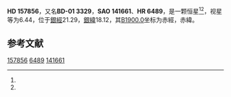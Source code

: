 {{Starbox begin
| name = HD 157856
}}
{{Starbox observe
| epoch = [[J2000.0|J2000.0]]
| constell = {{星座名待查}}<ref name=SIMBAD>{{cite web
 | url=http://simbad.u-strasbg.fr/simbad/sim-id?Ident=HR+6489
 | title=Pulsating variable Star
 | publisher=Centre de Données astronomiques de Strasbourg
 | work=SIMBAD
 | accessdate=2012-07-13
 | archive-date=2016-03-17
 | archive-url=https://web.archive.org/web/20160317055040/http://simbad.u-strasbg.fr/simbad/sim-id?Ident=HR+6489
 | dead-url=no
 }}</ref><ref name=DATA>{{cite web
 | url=http://vizier.u-strasbg.fr/viz-bin/VizieR-5?-out.add=.&-source=5050&-corr=PK=HR&-out.max=9999&HR=6489
 | title=VizieR Detailed Page
 | accessdate=2012-07-13
 | archive-date=2016-03-04
 | archive-url=https://web.archive.org/web/20160304195054/http://vizier.u-strasbg.fr/viz-bin/VizieR-5?-out.add=.&-source=5050&-corr=PK=HR&-out.max=9999&HR=6489
 | dead-url=no
 }}</ref>
| 星官 = 
| ra = {{RA|17|25|57.9}}<ref name=SIMBAD /><ref name=DATA />
| dec = {{DEC|-1|39|6}}<ref name=SIMBAD /><ref name=DATA />
| appmag_v = 6.44<ref name=SIMBAD /><ref name=DATA />
}}
{{Starbox character
| class = F3V<ref name=SIMBAD /><ref name=DATA />
| b-v = 0.46<ref name=SIMBAD /><ref name=DATA />
| u-b = -0.02<ref name=SIMBAD /><ref name=DATA />
| r-i = <ref name=SIMBAD /><ref name=DATA />
| variable = 
}}
{{Starbox astrometry
| radial_v = -0.02
| prop_mo_ra = -24
| parallax = 
| p_error = 
}}
{{Starbox catalog
| names =BD-01 3329，[[SAO星表|SAO]] 141661，[[HD星表|HD]] 157856，[[HR星表|HR]] 6489}}
{{Starbox reference |Simbad=HR+6489}}
{{Starbox end}}

'''HD 157856'''，又名'''BD-01 3329'''，'''SAO 141661'''、'''HR 6489'''，是一颗恒星<ref name=SIMBAD /><ref name=DATA />，视星等为6.44，位于[[銀道座標系|銀經]]21.29，[[銀道座標系|銀緯]]18.12，其[[B1900.0|B1900.0]]坐标为赤經{{RA|17|20|46.3}}，赤緯{{DEC|-1|18.12|52}}。

== 参考文献 ==
{{reflist}}

{{star-stub}}

[[Category:HD和HDE天體|157856]]
[[Category:HR天體|6489]]
[[Category:SAO天體|141661]]